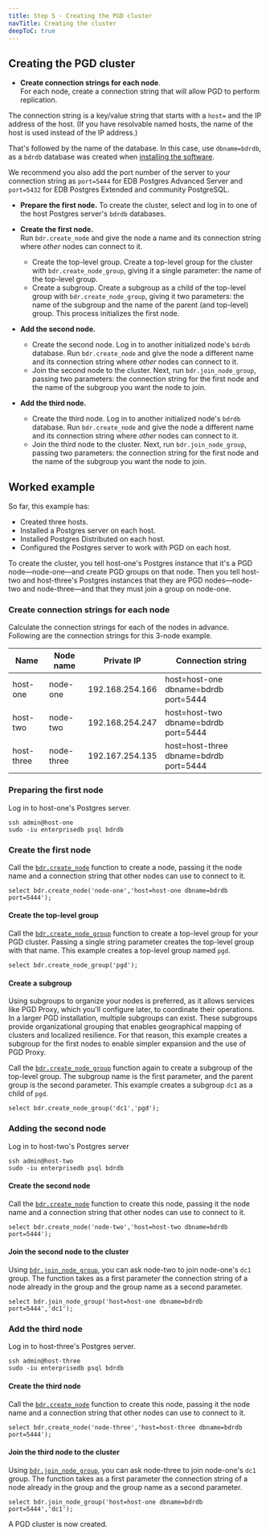 ```yaml
---
title: Step 5 - Creating the PGD cluster
navTitle: Creating the cluster
deepToC: true
---
```


## Creating the PGD cluster

* **Create connection strings for each node**.  
For each node, create a connection string that will allow PGD to perform replication.

 The connection string is a key/value string that starts with a `host=` and the IP address of the host. (If you have resolvable named hosts, the name of the host is used instead of the IP address.)

 That's followed by the name of the database. In this case, use `dbname=bdrdb`, as a `bdrdb` database was created when [installing the software](04-installing-software).

 We recommend you also add the port number of the server to your connection string as `port=5444` for EDB Postgres Advanced Server and `port=5432` for EDB Postgres Extended and community PostgreSQL.


* **Prepare the first node.** 
To create the cluster, select and log in to one of the host Postgres server's `bdrdb` databases.

* **Create the first node.**  
  Run `bdr.create_node` and give the node a name and its connection string where *other* nodes can connect to it.
  * Create the top-level group.
    Create a top-level group for the cluster with `bdr.create_node_group`, giving it a single parameter: the name of the top-level group.
  * Create a subgroup.
    Create a subgroup as a child of the top-level group with `bdr.create_node_group`, giving it two parameters: the name of the subgroup and the name of the parent (and top-level) group.
  This process initializes the first node.


* **Add the second node.**
  * Create the second node.
    Log in to another initialized node's `bdrdb` database.
    Run `bdr.create_node` and give the node a different name and its connection string where *other* nodes can connect to it.
  * Join the second node to the cluster.
    Next, run `bdr.join_node_group`, passing two parameters: the connection string for the first node and the name of the subgroup you want the node to join.


* **Add the third node.**
  * Create the third node.
    Log in to another initialized node's `bdrdb` database.
    Run `bdr.create_node` and give the node a different name and its connection string where *other* nodes can connect to it.
  * Join the third node to the cluster.
    Next, run `bdr.join_node_group`, passing two parameters: the connection string for the first node and the name of the subgroup you want the node to join.


## Worked example

So far, this example has:

* Created three hosts.
* Installed a Postgres server on each host.
* Installed Postgres Distributed on each host.
* Configured the Postgres server to work with PGD on each host.

To create the cluster, you tell host-one's Postgres instance that it's a PGD node&mdash;node-one&mdash;and create PGD groups on that node.
Then you tell host-two and host-three's Postgres instances that they are PGD nodes&mdash;node-two and node-three&mdash;and that they must join a group on node-one.

### Create connection strings for each node

Calculate the connection strings for each of the nodes in advance. 
Following are the connection strings for this 3-node example.

| Name       | Node name  | Private IP      | Connection string                      |
| ---------- | ---------- | --------------- | -------------------------------------- |
| host-one   | node-one   | 192.168.254.166 | host=host-one dbname=bdrdb port=5444   |
| host-two   | node-two   | 192.168.254.247 | host=host-two dbname=bdrdb port=5444   |
| host-three | node-three | 192.167.254.135 | host=host-three dbname=bdrdb port=5444 |

### Preparing the first node 

Log in to host-one's Postgres server.

```
ssh admin@host-one
sudo -iu enterprisedb psql bdrdb
```

### Create the first node

Call the [`bdr.create_node`](/pgd/latest/reference/nodes-management-interfaces#bdrcreate_node) function to create a node, passing it the node name and a connection string that other nodes can use to connect to it.

```
select bdr.create_node('node-one','host=host-one dbname=bdrdb port=5444');
```

#### Create the top-level group

Call the [`bdr.create_node_group`](/pgd/latest/reference/nodes-management-interfaces#bdrcreate_node_group) function to create a top-level group for your PGD cluster. Passing a single string parameter creates the top-level group with that name. This example creates a top-level group named `pgd`.

```
select bdr.create_node_group('pgd');
```

#### Create a subgroup

Using subgroups to organize your nodes is preferred, as it allows services like PGD Proxy, which you'll configure later, to coordinate their operations.
In a larger PGD installation, multiple subgroups can exist. These subgroups provide organizational grouping that enables geographical mapping of clusters and localized resilience. 
For that reason, this example creates a subgroup for the first nodes to enable simpler expansion and the use of PGD Proxy.

Call the [`bdr.create_node_group`](/pgd/latest/reference/nodes-management-interfaces#bdrcreate_node_group) function again to create a subgroup of the top-level group. 
The subgroup name is the first parameter, and the parent group is the second parameter. 
This example creates a subgroup `dc1` as a child of `pgd`.


```
select bdr.create_node_group('dc1','pgd');
```

### Adding the second node

Log in to host-two's Postgres server

```
ssh admin@host-two
sudo -iu enterprisedb psql bdrdb
```

#### Create the second node

Call the [`bdr.create_node`](/pgd/latest/reference/nodes-management-interfaces#bdrcreate_node) function to create this node, passing it the node name and a connection string that other nodes can use to connect to it.

```
select bdr.create_node('node-two','host=host-two dbname=bdrdb port=5444');
```

#### Join the second node to the cluster

Using [`bdr.join_node_group`](/pgd/latest/reference/nodes-management-interfaces#bdrjoin_node_group), you can ask node-two to join node-one's `dc1` group. The function takes as a first parameter the connection string of a node already in the group and the group name as a second parameter.

```
select bdr.join_node_group('host=host-one dbname=bdrdb port=5444','dc1');
```

### Add the third node

Log in to host-three's Postgres server.

```
ssh admin@host-three
sudo -iu enterprisedb psql bdrdb
```

#### Create the third node

Call the [`bdr.create_node`](/pgd/latest/reference/nodes-management-interfaces#bdrcreate_node) function to create this node, passing it the node name and a connection string that other nodes can use to connect to it.

```
select bdr.create_node('node-three','host=host-three dbname=bdrdb port=5444');
```

#### Join the third node to the cluster

Using [`bdr.join_node_group`](/pgd/latest/reference/nodes-management-interfaces#bdrjoin_node_group), you can ask node-three to join node-one's `dc1` group. The function takes as a first parameter the connection string of a node already in the group and the group name as a second parameter.

```
select bdr.join_node_group('host=host-one dbname=bdrdb port=5444','dc1');
```

A PGD cluster is now created.
